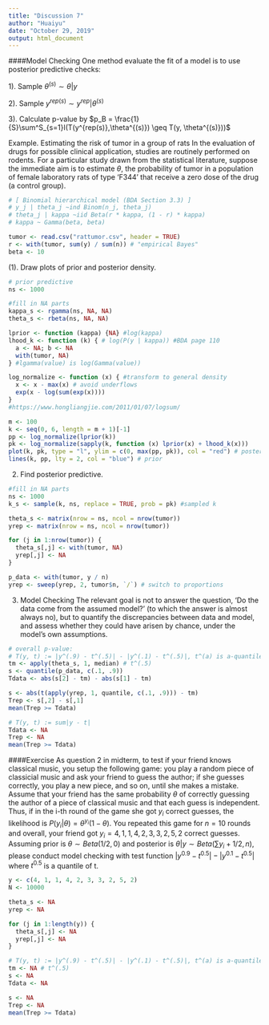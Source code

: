 ---
title: "Discussion 7"
author: "Huaiyu"
date: "October 29, 2019"
output: html_document
---
####Model Checking
One method evaluate the fit of a model is to use posterior predictive checks:

1). Sample $\theta^{(s)} \sim \theta |y$

2). Sample $y^{rep(s)} \sim y^{rep} | \theta ^ {(s)}$

3). Calculate p-value by $p_B = \frac{1}{S}\sum^S_{s=1}I(T(y^{rep(s)},\theta^{(s)}) \geq T(y, \theta^{(s)}))$

Example. Estimating the risk of tumor in a group of rats
In the evaluation of drugs for possible clinical application, studies are routinely performed on rodents. For a particular study drawn from the statistical literature, suppose the immediate aim is to estimate $\theta$, the probability of tumor in a population of female laboratory rats of type 'F344' that receive a zero dose of the drug (a control group).
```{r}
# [ Binomial hierarchical model (BDA Section 3.3) ]
# y_j | theta_j ~ind Binom(n_j, theta_j)
# theta_j | kappa ~iid Beta(r * kappa, (1 - r) * kappa)
# kappa ~ Gamma(beta, beta)

tumor <- read.csv("rattumor.csv", header = TRUE)
r <- with(tumor, sum(y) / sum(n)) # "empirical Bayes"
beta <- 10
```

(1). Draw plots of prior and posterior density.

```{r}
# prior predictive
ns <- 1000

#fill in NA parts
kappa_s <- rgamma(ns, NA, NA)
theta_s <- rbeta(ns, NA, NA)

lprior <- function (kappa) {NA} #log(kappa)
lhood_k <- function (k) { # log(P(y | kappa)) #BDA page 110
  a <- NA; b <- NA
  with(tumor, NA)
} #lgamma(value) is log(Gamma(value))

log_normalize <- function (x) { #transform to general density
  x <- x - max(x) # avoid underflows
  exp(x - log(sum(exp(x))))
}
#https://www.hongliangjie.com/2011/01/07/logsum/

m <- 100
k <- seq(0, 6, length = m + 1)[-1]
pp <- log_normalize(lprior(k))
pk <- log_normalize(sapply(k, function (x) lprior(x) + lhood_k(x)))
plot(k, pk, type = "l", ylim = c(0, max(pp, pk)), col = "red") # posterior
lines(k, pp, lty = 2, col = "blue") # prior
```

(2) Find posterior predictive.
```{r}
#fill in NA parts
ns <- 1000
k_s <- sample(k, ns, replace = TRUE, prob = pk) #sampled k

theta_s <- matrix(nrow = ns, ncol = nrow(tumor))
yrep <- matrix(nrow = ns, ncol = nrow(tumor))

for (j in 1:nrow(tumor)) {
  theta_s[,j] <- with(tumor, NA)
  yrep[,j] <- NA
}

p_data <- with(tumor, y / n)
yrep <- sweep(yrep, 2, tumor$n, `/`) # switch to proportions
```

(3) Model Checking
The relevant goal is not to answer the question, 'Do the data come from the assumed
model?' (to which the answer is almost always no), but to quantify the discrepancies between data and model, and assess whether they could have arisen by chance, under the model's own assumptions.
```{r}
# overall p-value:
# T(y, t) := |y^(.9) - t^(.5)| - |y^(.1) - t^(.5)|, t^(a) is a-quantile of t
tm <- apply(theta_s, 1, median) # t^(.5)
s <- quantile(p_data, c(.1, .9))
Tdata <- abs(s[2] - tm) - abs(s[1] - tm)

s <- abs(t(apply(yrep, 1, quantile, c(.1, .9))) - tm)
Trep <- s[,2] - s[,1]
mean(Trep >= Tdata)

# T(y, t) := sum|y - t|
Tdata <- NA
Trep <- NA
mean(Trep >= Tdata)
```


####Exercise
As question 2 in midterm, to test if your friend knows classical music, you setup the following game: you play a random piece of classicial music and ask your friend to guess the author; if she guesses correctly, you play a new piece, and so on, until she makes a mistake. Assume that your friend has the same probability $\theta$ of correctly guessing the author of a piece of classical music and that each guess is independent. Thus, if in the i-th round of the game she got $y_i$ correct guesses, the likelihood is $P(y_i|\theta) = \theta^{y_i}(1-\theta)$. You repeated this game for $n = 10$ rounds and overall, your friend got $y_i = 4, 1, 1, 4, 2, 3, 3, 2, 5, 2$ correct guesses. Assuming prior is $\theta \sim Beta(1/2, 0)$ and posterior is $\theta|y \sim Beta(\sum y_i + 1/2, n)$, please conduct model checking with test function $|y^{0.9} - t^{0.5}| - |y^{0.1} - t^{0.5}|$ where $t^{0.5}$ is a quantile of t.

```{r}
y <- c(4, 1, 1, 4, 2, 3, 3, 2, 5, 2)
N <- 10000

theta_s <- NA
yrep <- NA

for (j in 1:length(y)) {
  theta_s[,j] <- NA
  yrep[,j] <- NA
}

# T(y, t) := |y^(.9) - t^(.5)| - |y^(.1) - t^(.5)|, t^(a) is a-quantile of t
tm <- NA # t^(.5)
s <- NA
Tdata <- NA

s <- NA
Trep <- NA
mean(Trep >= Tdata)
```


